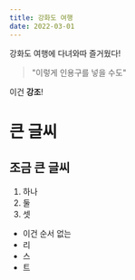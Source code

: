 ```yaml
---
title: 강화도 여행  
date: 2022-03-01  
---
```


강화도 여행에 다녀와따
즐거웠다!

> "이렇게 인용구를 넣을 수도"

이건 **강조**!

# 큰 글씨

## 조금 큰 글씨

1. 하나
2. 둘
3. 셋

- 이건 순서 없는
- 리
- 스
- 트
